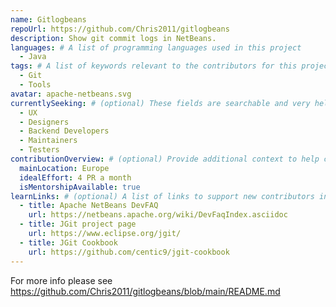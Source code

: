 ```yaml
---
name: Gitlogbeans
repoUrl: https://github.com/Chris2011/gitlogbeans
description: Show git commit logs in NetBeans.
languages: # A list of programming languages used in this project
  - Java
tags: # A list of keywords relevant to the contributors for this project
  - Git
  - Tools
avatar: apache-netbeans.svg
currentlySeeking: # (optional) These fields are searchable and very helpful for contributors to match well with your project
  - UX
  - Designers
  - Backend Developers
  - Maintainers
  - Testers
contributionOverview: # (optional) Provide additional context to help contributors match well with your project
  mainLocation: Europe
  idealEffort: 4 PR a month
  isMentorshipAvailable: true
learnLinks: # (optional) A list of links to support new contributors in learning about your project and tech stack and culture / community
  - title: Apache NetBeans DevFAQ
    url: https://netbeans.apache.org/wiki/DevFaqIndex.asciidoc
  - title: JGit project page
    url: https://www.eclipse.org/jgit/
  - title: JGit Cookbook
    url: https://github.com/centic9/jgit-cookbook
---
```


<!-- Divide your content into sections using our handy shortcodes. Each section is optional -->

<Overview>

For more info please see https://github.com/Chris2011/gitlogbeans/blob/main/README.md

</Overview>
